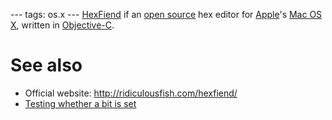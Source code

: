---
tags: os.x
---
[[HexFiend]] if an [[open source]] hex editor for [[Apple]]'s [[Mac OS X]], written in [[Objective-C]].

= See also =

* Official website: http://ridiculousfish.com/hexfiend/
* [[Testing whether a bit is set]]
